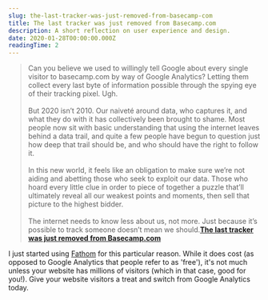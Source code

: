 ```yaml
---
slug: the-last-tracker-was-just-removed-from-basecamp-com
title: The last tracker was just removed from Basecamp.com
description: A short reflection on user experience and design.
date: 2020-01-28T00:00:00.000Z
readingTime: 2
---
```


>Can you believe we used to willingly tell Google about every single visitor to basecamp.com by way of Google Analytics? Letting them collect every last byte of information possible through the spying eye of their tracking pixel. Ugh.
<br /><br />
But 2020 isn’t 2010. Our naiveté around data, who captures it, and what they do with it has collectively been brought to shame. Most people now sit with basic understanding that using the internet leaves behind a data trail, and quite a few people have begun to question just how deep that trail should be, and who should have the right to follow it.
<br /><br />
In this new world, it feels like an obligation to make sure we’re not aiding and abetting those who seek to exploit our data. Those who hoard every little clue in order to piece of together a puzzle that’ll ultimately reveal all our weakest points and moments, then sell that picture to the highest bidder.
<br /><br />
The internet needs to know less about us, not more. Just because it’s possible to track someone doesn’t mean we should.**<a href="https://m.signalvnoise.com/the-last-tracker-was-just-removed-from-basecamp-com/#comments">The last tracker was just removed from Basecamp.com</a>**

I just started using <a href="https://usefathom.com/ref/ZTSEBE">Fathom</a> for this particular reason. While it does cost (as opposed to Google Analytics that people refer to as 'free'), it's not much unless your website has millions of visitors (which in that case, good for you!). Give your website visitors a treat and switch from Google Analytics today.
